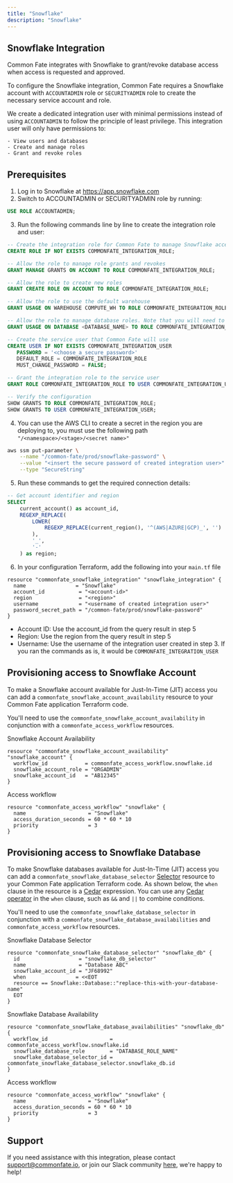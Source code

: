 ```yaml
---
title: "Snowflake"
description: "Snowflake"
---
```


## Snowflake Integration

Common Fate integrates with Snowflake to grant/revoke database access when access is requested and approved.

To configure the Snowflake integration, Common Fate requires a Snowflake account with `ACCOUNTADMIN` role or `SECURITYADMIN` role to create the necessary service account and role.

We create a dedicated integration user with minimal permissions instead of using `ACCOUNTADMIN` to follow the principle of least privilege. This integration user will only have permissions to:

    - View users and databases
    - Create and manage roles
    - Grant and revoke roles

## Prerequisites

1. Log in to Snowflake at https://app.snowflake.com
2. Switch to ACCOUNTADMIN or SECURITYADMIN role by running:

```sql
USE ROLE ACCOUNTADMIN;
```

3. Run the following commands line by line to create the integration role and user:

```sql
-- Create the integration role for Common Fate to manage Snowflake access
CREATE ROLE IF NOT EXISTS COMMONFATE_INTEGRATION_ROLE;

-- Allow the role to manage role grants and revokes
GRANT MANAGE GRANTS ON ACCOUNT TO ROLE COMMONFATE_INTEGRATION_ROLE;

-- Allow the role to create new roles
GRANT CREATE ROLE ON ACCOUNT TO ROLE COMMONFATE_INTEGRATION_ROLE;

-- Allow the role to use the default warehouse
GRANT USAGE ON WAREHOUSE COMPUTE_WH TO ROLE COMMONFATE_INTEGRATION_ROLE;

-- Allow the role to manage database roles. Note that you will need to execute this for each database you have.
GRANT USAGE ON DATABASE <DATABASE_NAME> TO ROLE COMMONFATE_INTEGRATION_ROLE;

-- Create the service user that Common Fate will use
CREATE USER IF NOT EXISTS COMMONFATE_INTEGRATION_USER
   PASSWORD = '<choose_a_secure_password>'
   DEFAULT_ROLE = COMMONFATE_INTEGRATION_ROLE
   MUST_CHANGE_PASSWORD = FALSE;

-- Grant the integration role to the service user
GRANT ROLE COMMONFATE_INTEGRATION_ROLE TO USER COMMONFATE_INTEGRATION_USER;

-- Verify the configuration
SHOW GRANTS TO ROLE COMMONFATE_INTEGRATION_ROLE;
SHOW GRANTS TO USER COMMONFATE_INTEGRATION_USER;
```

4. You can use the AWS CLI to create a secret in the region you are deploying to, you must use the following path `"/<namespace>/<stage>/<secret name>"`

```bash
aws ssm put-parameter \
    --name "/common-fate/prod/snowflake-password" \
    --value "<insert the secure password of created integration user>" \
    --type "SecureString"
```

5. Run these commands to get the required connection details:

```sql
-- Get account identifier and region
SELECT
    current_account() as account_id,
    REGEXP_REPLACE(
        LOWER(
            REGEXP_REPLACE(current_region(), '^(AWS|AZURE|GCP)_', '')
        ),
        '_',
        '-'
    ) as region;
```

6. In your configuration Terraform, add the following into your `main.tf` file

```hcl
resource "commonfate_snowflake_integration" "snowflake_integration" {
  name                = "Snowflake"
  account_id           = "<account-id>"
  region               = "<region>"
  username             = "<username of created integration user>"
  password_secret_path = "/common-fate/prod/snowflake-password"
}

```

- Account ID: Use the account_id from the query result in step 5
- Region: Use the region from the query result in step 5
- Username: Use the username of the integration user created in step 3. If you ran the commands as is, it would be `COMMONFATE_INTEGRATION_USER`

## Provisioning access to Snowflake Account

To make a Snowflake account available for Just-In-Time (JIT) access you can add a `commonfate_snowflake_account_availability` resource to your Common Fate application Terraform code.

You'll need to use the `commonfate_snowflake_account_availability` in conjunction with a `commonfate_access_workflow` resources.

Snowflake Account Availability

```hcl
resource "commonfate_snowflake_account_availability" "snowflake_account" {
  workflow_id            = commonfate_access_workflow.snowflake.id
  snowflake_account_role = "ORGADMIN"
  snowflake_account_id   = "AB12345"
}
```

Access workflow

```hcl
resource "commonfate_access_workflow" "snowflake" {
  name                    = "Snowflake"
  access_duration_seconds = 60 * 60 * 10
  priority                = 3
}
```

## Provisioning access to Snowflake Database

To make Snowflake databases available for Just-In-Time (JIT) access you can add a `commonfate_snowflake_database_selector` [Selector](/config/selectors) resource to your Common Fate application Terraform code. As shown below, the `when` clause in the resource is a [Cedar](https://cedarpolicy.com/) expression. You can use any [Cedar operator](https://docs.cedarpolicy.com/policies/syntax-operators.html) in the `when` clause, such as `&&` and `||` to combine conditions.

You'll need to use the `commonfate_snowflake_database_selector` in conjunction with a `commonfate_snowflake_database_availabilities` and `commonfate_access_workflow` resources.

Snowflake Database Selector

```hcl
resource "commonfate_snowflake_database_selector" "snowflake_db" {
  id                   = "snowflake_db_selector"
  name                 = "Database ABC"
  snowflake_account_id = "JF68992"
  when                = <<EOT
  resource == Snowflake::Database::"replace-this-with-your-database-name"
  EOT
}
```

Snowflake Database Availability

```hcl
resource "commonfate_snowflake_database_availabilities" "snowflake_db" {
  workflow_id                    = commonfate_access_workflow.snowflake.id
  snowflake_database_role        = "DATABASE_ROLE_NAME"
  snowflake_database_selector_id = commonfate_snowflake_database_selector.snowflake_db.id
}

```

Access workflow

```hcl
resource "commonfate_access_workflow" "snowflake" {
  name                    = "Snowflake"
  access_duration_seconds = 60 * 60 * 10
  priority                = 3
}
```

## Support

If you need assistance with this integration, please contact [support@commonfate.io](mailto:support@commonfate.io), or join our Slack community [here](https://join.slack.com/t/commonfatecommunity/shared_invite/zt-q4m96ypu-_gYlRWD3k5rIsaSsqP7QMg), we're happy to help!
